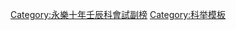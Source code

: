 {{Navbox
|name = 永樂十年壬辰科會試副榜
|title = 永樂十年（[[1412年]]）壬辰科會試副榜
|titlestyle = background-color:#FFD700;
|image =
|style = width:100%;text-align:center; 
|groupstyle = text-align:center; background-color:#FFD700;
|liststyle = text-align:center;
|state = {{{state<includeonly>|collapsed</includeonly>}}}

|list1 = [[鄒安|鄒　安]] - [[羅允中]] - [[莊觀|莊　觀]] - [[王賢|王　賢]] - [[虞祥|虞　祥]] - [[李奎 (明朝)|李　奎]] - [[王翱|王　翱]]

|belowstyle = text-align: center; background-color:#FFD700;
|below='''前一科：[[Template:永樂七年己丑科會試副榜|永樂七年己丑科]]　'''·'''　後一科：[[Template:永樂十三年乙未科會試副榜|永樂十三年乙未科]]'''<br />'''同科正榜：[[Template:永樂十年壬辰科殿試金榜|永樂十年壬辰科]]'''
}}
[[Category:永樂十年壬辰科會試副榜]]
<noinclude>[[Category:永樂十年壬辰科會試副榜| ]]
[[Category:科举模板]]</noinclude>
